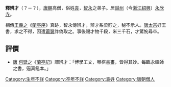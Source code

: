 '''釋辨才'''（？－？），[[唐朝|唐朝]]高僧，俗姓[[袁姓|袁]]，[[智永|智永]]之弟子。居[[越州|越州]]（今[[浙江|浙江]][[紹興|紹興]]）[[永欣寺|永欣寺]]。

相傳[[王羲之|王羲之]]《[[蘭亭序|蘭亭序]]》真跡，智永傳辨才，辨才系梁貯之，秘不示人。[[唐太宗|唐太宗]]好王書，求之不得，因遣[[蕭翼|蕭翼]]詐偽取之。事後賜才物千段，米三千石，才驚惋尋卒。

==評價==
*[[唐|唐]] [[何延之|何延之]]《[[蘭亭記|蘭亭記]]》謂辨才：「博學工文，琴棋書畫，皆得其妙。每臨永禪師之書，逼真亂本。」

[[Category:生年不詳|Category:生年不詳]]
[[Category:卒年不詳|Category:卒年不詳]]
[[Category:袁姓|Category:袁姓]]
[[Category:唐朝僧人|Category:唐朝僧人]]